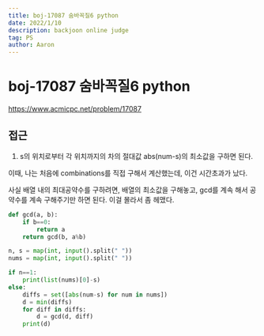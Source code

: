 ```yaml
---
title: boj-17087 숨바꼭질6 python
date: 2022/1/10
description: backjoon online judge
tag: PS
author: Aaron
---
```


# boj-17087 숨바꼭질6 python

https://www.acmicpc.net/problem/17087

## 접근
1. s의 위치로부터 각 위치까지의 차의 절대값 abs(num-s)의 최소값을 구하면 된다.

이때, 나는 처음에 combinations를 직접 구해서 계산했는데, 이건 시간초과가 났다.

사실 배열 내의 최대공약수를 구하려면, 배열의 최소값을 구해놓고, gcd를 계속 해서 공약수를 계속 구해주기만 하면 된다. 이걸 몰라서 좀 헤맸다.

```python
def gcd(a, b):
    if b==0:
        return a
    return gcd(b, a%b)

n, s = map(int, input().split(" "))
nums = map(int, input().split(" "))

if n==1:
    print(list(nums)[0]-s)
else:
    diffs = set([abs(num-s) for num in nums])
    d = min(diffs)
    for diff in diffs:
        d = gcd(d, diff)
    print(d)
```

